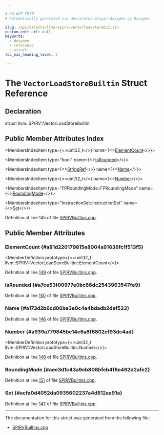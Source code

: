 ```yaml
---

# DO NOT EDIT!
# Automatically generated via docusaurus-plugin-doxygen by Doxygen.

slug: /api/structs/llvm/spirv/vectorloadstorebuiltin
custom_edit_url: null
keywords:
  - doxygen
  - reference
  - struct
toc_max_heading_level: 3

---
```





# The `VectorLoadStoreBuiltin` Struct Reference

<DoxygenPage pluginConfig={pluginConfig}>



## Declaration

<CodeBlock>struct llvm::SPIRV::VectorLoadStoreBuiltin</CodeBlock>

## Public Member Attributes Index

<MembersIndex>

<MembersIndexItem
  type={<>uint32&#95;t</>}
  name={<><a href="#a81d220179815e8004a91636fc1f513f5">ElementCount</a></>}>
</MembersIndexItem>

<MembersIndexItem
  type="bool"
  name={<><a href="#a7ce53f00977e0bc86dc2543963547fe9">IsRounded</a></>}>
</MembersIndexItem>

<MembersIndexItem
  type={<><a href="/docs/api/classes/llvm/stringref">StringRef</a></>}
  name={<><a href="#a173d2b6cd06be3e0c4e4bdadb2def533">Name</a></>}>
</MembersIndexItem>

<MembersIndexItem
  type={<>uint32&#95;t</>}
  name={<><a href="#a939a779845be14c6a8f6802ef93dc4ad">Number</a></>}>
</MembersIndexItem>

<MembersIndexItem
  type="FPRoundingMode::FPRoundingMode"
  name={<><a href="#aee3d1c43a9eb808bfeb4f8e462d2afe2">RoundingMode</a></>}>
</MembersIndexItem>

<MembersIndexItem
  type="InstructionSet::InstructionSet"
  name={<><a href="#acfa0d4052da0935602237a4d812aa91a">Set</a></>}>
</MembersIndexItem>

</MembersIndex>


Definition at line 145 of file <a href="/docs/api/files/lib/lib/target/lib/target/spirv/spirvbuiltins-cpp">SPIRVBuiltins.cpp</a>.

<SectionDefinition>

## Public Member Attributes

### ElementCount {#a81d220179815e8004a91636fc1f513f5}

<MemberDefinition
  prototype={<>uint32&#95;t llvm::SPIRV::VectorLoadStoreBuiltin::ElementCount</>}>

Definition at line <a href="/docs/api/files/lib/lib/target/lib/target/spirv/spirvbuiltins-cpp/#l00149">149</a> of file <a href="/docs/api/files/lib/lib/target/lib/target/spirv/spirvbuiltins-cpp">SPIRVBuiltins.cpp</a>.
</MemberDefinition>

### IsRounded {#a7ce53f00977e0bc86dc2543963547fe9}

<MemberDefinition
  prototype="bool llvm::SPIRV::VectorLoadStoreBuiltin::IsRounded">

Definition at line <a href="/docs/api/files/lib/lib/target/lib/target/spirv/spirvbuiltins-cpp/#l00150">150</a> of file <a href="/docs/api/files/lib/lib/target/lib/target/spirv/spirvbuiltins-cpp">SPIRVBuiltins.cpp</a>.
</MemberDefinition>

### Name {#a173d2b6cd06be3e0c4e4bdadb2def533}

<MemberDefinition
  prototype="StringRef llvm::SPIRV::VectorLoadStoreBuiltin::Name">

Definition at line <a href="/docs/api/files/lib/lib/target/lib/target/spirv/spirvbuiltins-cpp/#l00146">146</a> of file <a href="/docs/api/files/lib/lib/target/lib/target/spirv/spirvbuiltins-cpp">SPIRVBuiltins.cpp</a>.
</MemberDefinition>

### Number {#a939a779845be14c6a8f6802ef93dc4ad}

<MemberDefinition
  prototype={<>uint32&#95;t llvm::SPIRV::VectorLoadStoreBuiltin::Number</>}>

Definition at line <a href="/docs/api/files/lib/lib/target/lib/target/spirv/spirvbuiltins-cpp/#l00148">148</a> of file <a href="/docs/api/files/lib/lib/target/lib/target/spirv/spirvbuiltins-cpp">SPIRVBuiltins.cpp</a>.
</MemberDefinition>

### RoundingMode {#aee3d1c43a9eb808bfeb4f8e462d2afe2}

<MemberDefinition
  prototype="FPRoundingMode::FPRoundingMode llvm::SPIRV::VectorLoadStoreBuiltin::RoundingMode">

Definition at line <a href="/docs/api/files/lib/lib/target/lib/target/spirv/spirvbuiltins-cpp/#l00151">151</a> of file <a href="/docs/api/files/lib/lib/target/lib/target/spirv/spirvbuiltins-cpp">SPIRVBuiltins.cpp</a>.
</MemberDefinition>

### Set {#acfa0d4052da0935602237a4d812aa91a}

<MemberDefinition
  prototype="InstructionSet::InstructionSet llvm::SPIRV::VectorLoadStoreBuiltin::Set">

Definition at line <a href="/docs/api/files/lib/lib/target/lib/target/spirv/spirvbuiltins-cpp/#l00147">147</a> of file <a href="/docs/api/files/lib/lib/target/lib/target/spirv/spirvbuiltins-cpp">SPIRVBuiltins.cpp</a>.
</MemberDefinition>

</SectionDefinition>

<hr/>

The documentation for this struct was generated from the following file:

<ul>
<li><a href="/docs/api/files/lib/lib/target/lib/target/spirv/spirvbuiltins-cpp">SPIRVBuiltins.cpp</a></li>
</ul>

</DoxygenPage>
